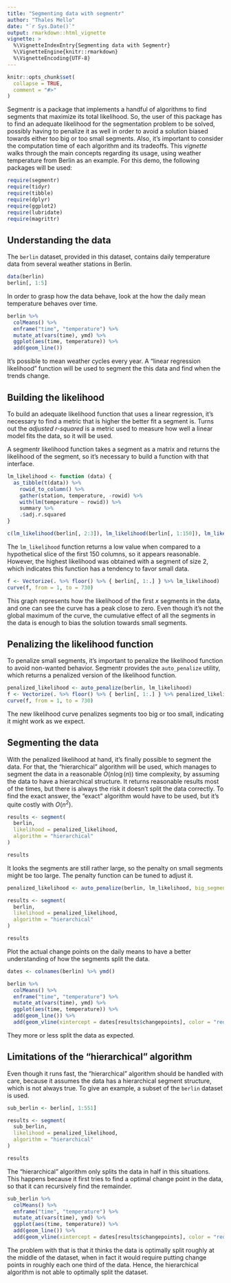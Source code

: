 ```yaml
---
title: "Segmenting data with segmentr"
author: "Thales Mello"
date: "`r Sys.Date()`"
output: rmarkdown::html_vignette
vignette: >
  %\VignetteIndexEntry{Segmenting data with Segmentr}
  %\VignetteEngine{knitr::rmarkdown}
  %\VignetteEncoding{UTF-8}
---
```


```r
knitr::opts_chunk$set(
  collapse = TRUE,
  comment = "#>"
)
```

Segmentr is a package that implements a handful of algorithms to find segments that maximize its total likelihood. So, the user of this package has to find an adequate likelihood for the segmentation problem to be solved, possibly having to penalize it as well in order to avoid a solution biased towards either too big or too small segments. Also, it's important to consider the computation time of each algorithm and its tradeoffs. This *vignette* walks through the main concepts regarding its usage, using weather temperature from Berlin as an example. For this demo, the following packages will be used:

```r
require(segmentr)
require(tidyr)
require(tibble)
require(dplyr)
require(ggplot2)
require(lubridate)
require(magrittr)
```


## Understanding the data

The `berlin` dataset, provided in this dataset, contains daily temperature data from several weather stations in Berlin.

```r
data(berlin)
berlin[, 1:5]
```

In order to grasp how the data behave, look at the how the daily mean temperature behaves over time.

```r
berlin %>%
  colMeans() %>%
  enframe("time", "temperature") %>%
  mutate_at(vars(time), ymd) %>%
  ggplot(aes(time, temperature)) %>%
  add(geom_line())
```

It's possible to mean weather cycles every year. A "linear regression likelihood" function will be used to segment the this data and find when the trends change.

## Building the likelihood

To build an adequate likelihood function that uses a linear regression, it's necessary to find a metric that is higher the better fit a segment is. Turns out the *adjusted r-squared* is a metric used to measure how well a linear model fits the data, so it will be used.

A segmentr likelihood function takes a segment as a matrix and returns the likelihood of the segment, so it's necessary to build a function with that interface.

```r
lm_likelihood <- function (data) {
  as_tibble(t(data)) %>%
    rowid_to_column() %>%
    gather(station, temperature, -rowid) %>%
    with(lm(temperature ~ rowid)) %>%
    summary %>%
    .$adj.r.squared
}

c(lm_likelihood(berlin[, 2:3]), lm_likelihood(berlin[, 1:150]), lm_likelihood(berlin))
```

The `lm_likelihood` function returns a low value when compared to a hypothetical slice of the first 150 columns, so it appears reasonable. However, the highest likelihood was obtained with a segment of size 2,
which indicates this function has a tendency to favor small data.

```r
f <- Vectorize(. %>% floor() %>% { berlin[, 1:.] } %>% lm_likelihood)
curve(f, from = 1, to = 730)
```

This graph represents how the likelihood of the first $x$ segments in the data, and one can see the curve has a peak close to zero. Even though it's not the global maximum of the curve, the cumulative effect of all the segments in the data is enough to bias the solution towards small segments.

## Penalizing the likelihood function

To penalize small segments, it's important to penalize the likelihood function to avoid non-wanted behavior. Segmentr provides the `auto_penalize` utility, which returns a penalized version of the likelihood function.

```r
penalized_likelihood <- auto_penalize(berlin, lm_likelihood)
f <- Vectorize(. %>% floor() %>% { berlin[, 1:.] } %>% penalized_likelihood)
curve(f, from = 1, to = 730)
```

The new likelihood curve penalizes segments too big or too small, indicating it might work as we expect.

## Segmenting the data

With the penalized likelihood at hand, it's finally possible to segment the data. For that, the "hierarchical" algorithm will be used, which manages to segment the data in a reasonable $O(n \log(n))$ time complexity, by assuming the data to have a hierarchical structure. It returns reasonable results most of the times, but there is always the risk it doesn't split the data correctly. To find the exact answer, the "exact" algorithm would have to be used, but it's quite costly with $O(n^2)$.

```r
results <- segment(
  berlin,
  likelihood = penalized_likelihood,
  algorithm = "hierarchical"
)

results
```

It looks the segments are still rather large, so the penalty on small segments might be too large. The penalty function can be tuned to adjust it.

```r
penalized_likelihood <- auto_penalize(berlin, lm_likelihood, big_segment_penalty = 10, small_segment_penalty = 1.1)

results <- segment(
  berlin,
  likelihood = penalized_likelihood,
  algorithm = "hierarchical"
)

results
```

Plot the actual change points on the daily means to have a better understanding of how the segments split the data.

```r
dates <- colnames(berlin) %>% ymd()

berlin %>%
  colMeans() %>%
  enframe("time", "temperature") %>%
  mutate_at(vars(time), ymd) %>%
  ggplot(aes(time, temperature)) %>%
  add(geom_line()) %>%
  add(geom_vline(xintercept = dates[results$changepoints], color = "red", linetype = "dashed"))
```

They more or less split the data as expected.

## Limitations of the "hierarchical" algorithm

Even though it runs fast, the "hierarchical" algorithm should be handled with care, because it assumes the data has a hierarchical segment structure, which is not always true. To give an example, a subset of the `berlin` dataset is used.

```r
sub_berlin <- berlin[, 1:551]

results <- segment(
  sub_berlin,
  likelihood = penalized_likelihood,
  algorithm = "hierarchical"
)

results
```

The "hierarchical" algorithm only splits the data in half in this situations. This happens because it first tries to find a optimal change point in the data, so that it can recursively find the remainder. 

```r
sub_berlin %>%
  colMeans() %>%
  enframe("time", "temperature") %>%
  mutate_at(vars(time), ymd) %>%
  ggplot(aes(time, temperature)) %>%
  add(geom_line()) %>%
  add(geom_vline(xintercept = dates[results$changepoints], color = "red", linetype = "dashed"))
```

The problem with that is that it thinks the data is optimally split roughly at the middle of the dataset, when in fact it would require putting change points in roughly each one third of the data. Hence, the hierarchical algorithm is not able to optimally split the dataset.
